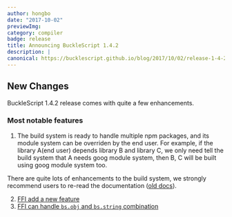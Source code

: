 ```yaml
---
author: hongbo
date: "2017-10-02" 
previewImg:
category: compiler
badge: release
title: Announcing BuckleScript 1.4.2
description: |
canonical: https://bucklescript.github.io/blog/2017/10/02/release-1-4-2
---
```


## New Changes

BuckleScript 1.4.2 release comes with quite a few enhancements.

### Most notable features

1. The build system is ready to handle multiple npm packages, and its module
   system can be overriden by the end user. For example, if the library A(end
   user) depends library B and library C, we only need tell the build system
   that A needs goog module system, then B, C will be built using goog module
   system too.

There are quite lots of enhancements to the build system, we strongly recommend
users to re-read the documentation ([old
docs](http://bucklescript.github.io/bucklescript/Manual.html#_build_system_support)).

2. [FFI add a new
   feature](/docs/reason-compiler/latest/function#fixed-arguments)
3. [FFI can handle `bs.obj` and `bs.string`
   combination](https://github.com/bucklescript/bucklescript/issues/1072)
